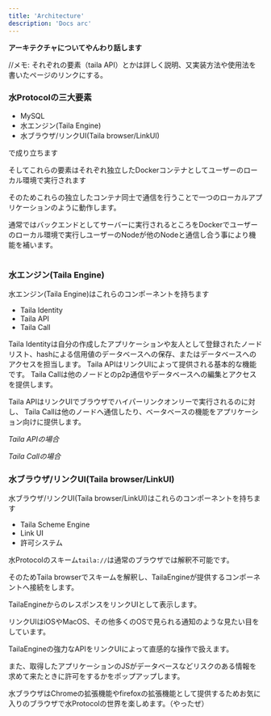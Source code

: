 ```yaml
---
title: 'Architecture'
description: 'Docs arc'
---
```


**アーキテクチャについてやんわり話します**

//メモ: それぞれの要素（taila API）とかは詳しく説明、又実装方法や使用法を書いたページのリンクにする。

### 水Protocolの三大要素
- MySQL
- 水エンジン(Taila Engine)
- 水ブラウザ/リンクUI(Taila browser/LinkUI)

で成り立ちます

そしてこれらの要素はそれぞれ独立したDockerコンテナとしてユーザーのローカル環境で実行されます

そのためこれらの独立したコンテナ同士で通信を行うことで一つのローカルアプリケーションのように動作します。

通常ではバックエンドとしてサーバーに実行されるところをDockerでユーザーのローカル環境で実行しユーザーのNodeが他のNodeと通信し合う事により機能を補います。

<img src="/images/architecture/docker.png" alt="" style="border-radius: 8px" />


### 水エンジン(Taila Engine)
水エンジン(Taila Engine)はこれらのコンポーネントを持ちます

- Taila Identity
- Taila API
- Taila Call

Taila Identityは自分の作成したアプリケーションや友人として登録されたノードリスト、hashによる信用値のデータベースへの保存、またはデータベースへのアクセスを担当します。
Taila APIはリンクUIによって提供される基本的な機能です。
Taila Callは他のノードとのp2p通信やデータベースへの編集とアクセスを提供します。

Taila APIはリンクUIでブラウザでハイパーリンクオンリーで実行されるのに対し、
Taila Callは他のノードへ通信したり、ベータベースの機能をアプリケーション向けに提供します。

*Taila APIの場合*
<img src="/images/architecture/taila api.png" alt="" style="border-radius: 8px" />

*Taila Callの場合*
<img src="/images/architecture/taila call.png" alt="" style="border-radius: 8px" />


### 水ブラウザ/リンクUI(Taila browser/LinkUI)
水ブラウザ/リンクUI(Taila browser/LinkUI)はこれらのコンポーネントを持ちます

- Taila Scheme Engine
- Link UI
- 許可システム

水Protocolのスキーム`taila://`は通常のブラウザでは解釈不可能です。

そのためTaila browserでスキームを解釈し、TailaEngineが提供するコンポーネントへ接続をします。

TailaEngineからのレスポンスをリンクUIとして表示します。

リンクUIはiOSやMacOS、その他多くのOSで見られる通知のような見たい目をしています。

TailaEngineの強力なAPIをリンクUIによって直感的な操作で扱えます。

また、取得したアプリケーションのJSがデータベースなどリスクのある情報を求めて来たときに許可をするかをポップアップします。

水ブラウザはChromeの拡張機能やfirefoxの拡張機能として提供するためお気に入りのブラウザで水Protocolの世界を楽しめます。（やったぜ）